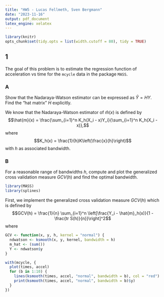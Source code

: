 ```yaml
---
title: "HW5 - Lucas Fellmeth, Sven Bergmann"
date: "2023-11-16"
output: pdf_document
latex_engine: xelatex
---
```


```r
library(knitr)
opts_chunk$set(tidy.opts = list(width.cutoff = 80), tidy = TRUE)
```
## 1
The goal of this problem is to estimate the regression function of acceleration vs time for the `mcycle` data in the package `MASS`.

### A
Show that the Nadaraya-Watson estimator can be expressed as $\hat{Y} = HY$. Find the "hat matrix" $H$ explicitly.

We know that the Nadaraya-Watson estimator of $\hat{m}(x)$ is defined by
$$\hat{m}(x) = \frac{\sum_{i=1}^n K_h(X_i - x)Y_i}{\sum_{i=1}^n K_h(X_i - x)},$$
where
$$K_h(x) = \frac{1}{h}K\left(\frac{x}{h}\right)$$
with $h$ as associated bandwidth.



### B
For a reasonable range of bandwidths $h$, compute and plot the generalized cross validation measure $GCV(h)$ and find the optimal bandwidth.

```r
library(MASS)
library(splines)
```
First, we implement the generalized cross validation measure $GCV(h)$ which is defined by
$$GCV(h) = \frac{1}{n} \sum_{i=1}^n \left[\frac{Y_i - \hat{m}_h(x)}{1 - \frac{tr S(h)}{n}}\right]^2$$
where
```r
GCV <- function(x, y, h, kernel = "normal") {
  ndwatson <- ksmooth(x, y, kernel, bandwidth = h)
  m_hat <- (sum())
  Y <- ndwatson$y
}
```
```r
with(mcycle, {
  plot(times, accel)
  for (b in 1:10) {
    lines(ksmooth(times, accel, "normal", bandwidth = b), col = "red")
    print(ksmooth(times, accel, "normal", bandwidth = b)$y)
  }
})
```
